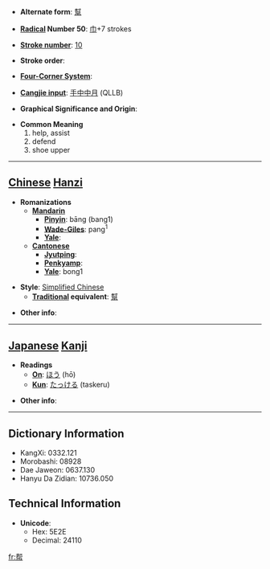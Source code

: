 * '''Alternate form''': [[幫]]

* '''[[Wiktionary:Chinese radical index| Radical]] Number 50''': [[Wiktionary:Chinese radical index 巾|巾]]+7 strokes

* '''[[Wiktionary:Chinese total strokes index|Stroke number]]''': [[Wiktionary:Chinese total strokes index 10|10]]

* '''Stroke order''': 

* '''[[Wiktionary:Chinese four corner index|Four-Corner System]]''': 

* '''[[Wiktionary:Chinese Cangjie index|Cangjie input]]''': [[手]][[中]][[中]][[月]] (QLLB)

* '''Graphical Significance and Origin''': 

* '''Common Meaning'''
*#help, assist
*# defend
*# shoe upper


----

== [[Chinese]] [[Hanzi]] ==

* '''Romanizations'''
** '''[[Mandarin]]'''
*** '''[[Pinyin]]''': bāng (bang1)
*** '''[[Wade-Giles]]''': pang<sup>1</sup>
*** '''[[Yale]]''': 
** '''[[Cantonese]]'''
*** '''[[Jyutping]]''':
*** '''[[Penkyamp]]''': 
*** '''[[Yale]]''': bong1

* '''Style''': [[Simplified Chinese]] 
** '''[[Traditional Chinese|Traditional]] equivalent''': [[幫]]

* '''Other info''': 

----

== [[Japanese]] [[Kanji]] ==

* '''Readings'''
** '''[[On]]''': [[ほう]] (hō)
** '''[[Kun]]''': [[たっける]] (taskeru)

* '''Other info''':  

----

== Dictionary Information ==

* KangXi: 0332.121
* Morobashi: 08928
* Dae Jaweon: 0637.130
* Hanyu Da Zidian: 10736.050

== Technical Information ==

* '''Unicode''':
** Hex: 5E2E
** Decimal: 24110

[[fr:帮]]